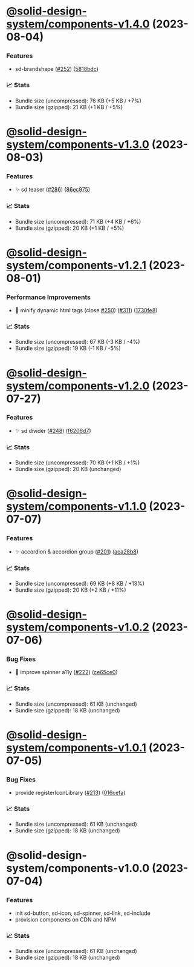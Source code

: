 
<Meta title="SDS Docs/General/Changelog" />

# [@solid-design-system/components-v1.4.0](https://github.com/solid-design-system/solid/compare/components/1.3.0...components/1.4.0) (2023-08-04)


### Features

* sd-brandshape ([#252](https://github.com/solid-design-system/solid/issues/252)) ([5818bdc](https://github.com/solid-design-system/solid/commit/5818bdcdd4c580128af08fab613d5f884994ca36))

### 📈 Stats
* Bundle size (uncompressed): 76 KB (+5 KB / +7%)
* Bundle size (gzipped): 21 KB (+1 KB / +5%)

# [@solid-design-system/components-v1.3.0](https://github.com/solid-design-system/solid/compare/components/1.2.1...components/1.3.0) (2023-08-03)


### Features

* ✨ sd teaser ([#286](https://github.com/solid-design-system/solid/issues/286)) ([86ec975](https://github.com/solid-design-system/solid/commit/86ec975561baf02a90e0f82c87a2837b90ed2d14))

### 📈 Stats
* Bundle size (uncompressed): 71 KB (+4 KB / +6%)
* Bundle size (gzipped): 20 KB (+1 KB / +5%)

# [@solid-design-system/components-v1.2.1](https://github.com/solid-design-system/solid/compare/components/1.2.0...components/1.2.1) (2023-08-01)


### Performance Improvements

* 🚀 minify dynamic html tags (close [#250](https://github.com/solid-design-system/solid/issues/250)) ([#311](https://github.com/solid-design-system/solid/issues/311)) ([1730fe8](https://github.com/solid-design-system/solid/commit/1730fe8bc7bab773ed07f4151f3f16e663bb4fc9))

### 📈 Stats
* Bundle size (uncompressed): 67 KB (-3 KB / -4%)
* Bundle size (gzipped): 19 KB (-1 KB / -5%)

# [@solid-design-system/components-v1.2.0](https://github.com/solid-design-system/solid/compare/components/1.1.0...components/1.2.0) (2023-07-27)


### Features

* ✨ sd divider ([#248](https://github.com/solid-design-system/solid/issues/248)) ([f6206d7](https://github.com/solid-design-system/solid/commit/f6206d7b33197077ce535cbada0ad8c58448992c))

### 📈 Stats
* Bundle size (uncompressed): 70 KB (+1 KB / +1%)
* Bundle size (gzipped): 20 KB (unchanged)

# [@solid-design-system/components-v1.1.0](https://github.com/solid-design-system/solid/compare/components/1.0.2...components/1.1.0) (2023-07-07)


### Features

* ✨ accordion & accordion group ([#201](https://github.com/solid-design-system/solid/issues/201)) ([aea28b8](https://github.com/solid-design-system/solid/commit/aea28b8e3ec8583efdf375cd4e045d8a68ae14a7))

### 📈 Stats
* Bundle size (uncompressed): 69 KB (+8 KB / +13%)
* Bundle size (gzipped): 20 KB (+2 KB / +11%)

# [@solid-design-system/components-v1.0.2](https://github.com/solid-design-system/solid/compare/components/1.0.1...components/1.0.2) (2023-07-06)


### Bug Fixes

* 🐛 improve spinner a11y ([#222](https://github.com/solid-design-system/solid/issues/222)) ([ce65ce0](https://github.com/solid-design-system/solid/commit/ce65ce0cab5c58861529895ecd08c22ca005da7f))

### 📈 Stats
* Bundle size (uncompressed): 61 KB (unchanged)
* Bundle size (gzipped): 18 KB (unchanged)

# [@solid-design-system/components-v1.0.1](https://github.com/solid-design-system/solid/compare/components/1.0.0...components/1.0.1) (2023-07-05)


### Bug Fixes

* provide registerIconLibrary ([#213](https://github.com/solid-design-system/solid/issues/213)) ([016cefa](https://github.com/solid-design-system/solid/commit/016cefaa0b20e3fe17e6a9766422c8c1665808da))

### 📈 Stats
* Bundle size (uncompressed): 61 KB (unchanged)
* Bundle size (gzipped): 18 KB (unchanged)

# @solid-design-system/components-v1.0.0 (2023-07-04)


### Features

* init sd-button, sd-icon, sd-spinner, sd-link, sd-include
* provision components on CDN and NPM

### 📈 Stats
* Bundle size (uncompressed): 61 KB (unchanged)
* Bundle size (gzipped): 18 KB (unchanged)
